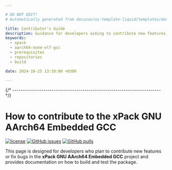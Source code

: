 ```yaml
---

# DO NOT EDIT!
# Automatically generated from docusaurus-template-liquid/templates/docusaurus.

title: Contributor's Guide
description: Guidance for developers aiming to contribute new features or bug fixes, detailing how to build the binaries, including prerequisites, repositories utilised, and scripts.
keywords:
  - xpack
  - aarch64-none-elf-gcc
  - prerequisites
  - repositories
  - build

date: 2024-10-25 13:10:00 +0300

---
```



{/* ------------------------------------------------------------------------ */}

# How to contribute to the xPack GNU AArch64 Embedded GCC

[![license](https://img.shields.io/github/license/xpack-dev-tools/aarch64-none-elf-gcc-xpack)](https://github.com/xpack-dev-tools/aarch64-none-elf-gcc-xpack/blob/xpack/LICENSE)
[![GitHub issues](https://img.shields.io/github/issues/xpack-dev-tools/aarch64-none-elf-gcc-xpack)](https://github.com/xpack-dev-tools/aarch64-none-elf-gcc-xpack/issues)
[![GitHub pulls](https://img.shields.io/github/issues-pr/xpack-dev-tools/aarch64-none-elf-gcc-xpack)](https://github.com/xpack-dev-tools/aarch64-none-elf-gcc-xpack/pulls/)

This page is designed for developers who plan to contribute new features
or fix bugs in the
**xPack GNU AArch64 Embedded GCC**
project and provides documentation on how to build and test the package.

<Content />
